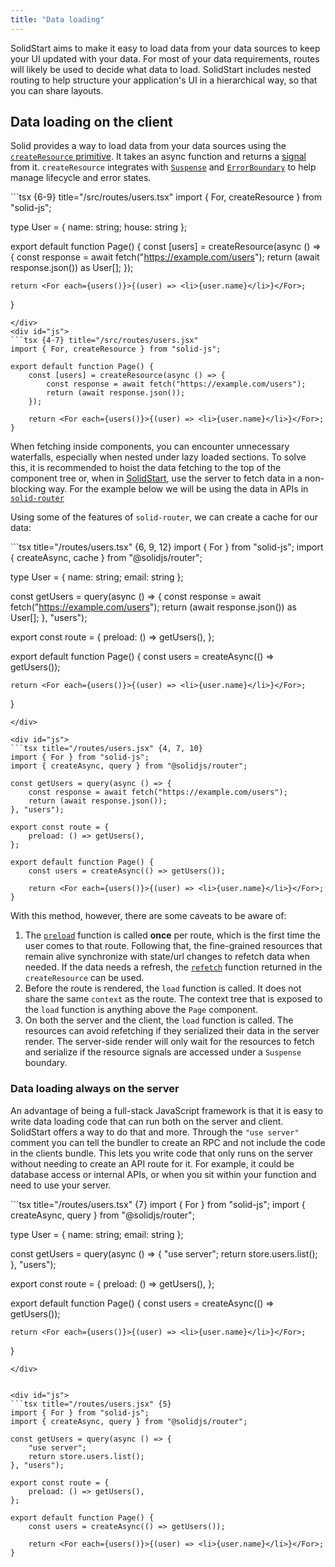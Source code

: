 ```yaml
---
title: "Data loading"
---
```


SolidStart aims to make it easy to load data from your data sources to keep your UI updated with your data.
For most of your data requirements, routes will likely be used to decide what data to load.
SolidStart includes nested routing to help structure your application's UI in a hierarchical way, so that you can share layouts.

## Data loading on the client

Solid provides a way to load data from your data sources using the [`createResource` primitive](/reference/basic-reactivity/create-resource).
It takes an async function and returns a [signal](/reference/basic-reactivity/create-signal) from it.
`createResource` integrates with [`Suspense`](/reference/components/suspense) and [`ErrorBoundary`](/reference/components/error-boundary) to help manage lifecycle and error states.

<TabsCodeBlocks>
<div id="ts">
```tsx {6-9} title="/src/routes/users.tsx"
import { For, createResource } from "solid-js";

type User = { name: string; house: string };

export default function Page() {
	const [users] = createResource(async () => {
		const response = await fetch("https://example.com/users");
		return (await response.json()) as User[];
	});

	return <For each={users()}>{(user) => <li>{user.name}</li>}</For>;
}
```
</div>
<div id="js">
```tsx {4-7} title="/src/routes/users.jsx"
import { For, createResource } from "solid-js";

export default function Page() {
	const [users] = createResource(async () => {
		const response = await fetch("https://example.com/users");
		return (await response.json());
	});

	return <For each={users()}>{(user) => <li>{user.name}</li>}</For>;
}
```
</div>
</TabsCodeBlocks>

When fetching inside components, you can encounter unnecessary waterfalls, especially when nested under lazy loaded sections.
To solve this, it is recommended to hoist the data fetching to the top of the component tree or, when in [SolidStart](/solid-start), use the server to fetch data in a non-blocking way.
For the example below we will be using the data in APIs in [`solid-router`](/solid-router)

Using some of the features of `solid-router`, we can create a cache for our data:

<TabsCodeBlocks>
<div id="ts">
```tsx title="/routes/users.tsx" {6, 9, 12}
import { For } from "solid-js";
import { createAsync, cache } from "@solidjs/router";

type User = { name: string; email: string };

const getUsers = query(async () => {
	const response = await fetch("https://example.com/users");
	return (await response.json()) as User[];
}, "users");

export const route = {
	preload: () => getUsers(),
};

export default function Page() {
	const users = createAsync(() => getUsers());

	return <For each={users()}>{(user) => <li>{user.name}</li>}</For>;
}
```
</div>

<div id="js">
```tsx title="/routes/users.jsx" {4, 7, 10}
import { For } from "solid-js";
import { createAsync, query } from "@solidjs/router";

const getUsers = query(async () => {
	const response = await fetch("https://example.com/users");
	return (await response.json());
}, "users");

export const route = {
	preload: () => getUsers(),
};

export default function Page() {
	const users = createAsync(() => getUsers());

	return <For each={users()}>{(user) => <li>{user.name}</li>}</For>;
}
```
</div>
</TabsCodeBlocks>

With this method, however, there are some caveats to be aware of:

1. The [`preload`](/solid-router/reference/preload-functions/preload) function is called **once** per route, which is the first time the user comes to that route.
   Following that, the fine-grained resources that remain alive synchronize with state/url changes to refetch data when needed.
   If the data needs a refresh, the [`refetch`](/guides/fetching-data#refetch) function returned in the `createResource` can be used.
2. Before the route is rendered, the `load` function is called.
   It does not share the same `context` as the route.
   The context tree that is exposed to the `load` function is anything above the `Page` component.
3. On both the server and the client, the `load` function is called.
   The resources can avoid refetching if they serialized their data in the server render.
   The server-side render will only wait for the resources to fetch and serialize if the resource signals are accessed under a `Suspense` boundary.

### Data loading always on the server

An advantage of being a full-stack JavaScript framework is that it is easy to write data loading code that can run both on the server and client.
SolidStart offers a way to do that and more.
Through the `"use server"` comment you can tell the bundler to create an RPC and not include the code in the clients bundle.
This lets you write code that only runs on the server without needing to create an API route for it.
For example, it could be database access or internal APIs, or when you sit within your function and need to use your server.

<TabsCodeBlocks>
<div id="ts">
```tsx title="/routes/users.tsx" {7}
import { For } from "solid-js";
import { createAsync, query } from "@solidjs/router";

type User = { name: string; email: string };

const getUsers = query(async () => {
	"use server";
	return store.users.list();
}, "users");

export const route = {
	preload: () => getUsers(),
};

export default function Page() {
	const users = createAsync(() => getUsers());

	return <For each={users()}>{(user) => <li>{user.name}</li>}</For>;
}
```
</div>


<div id="js">
```tsx title="/routes/users.jsx" {5}
import { For } from "solid-js";
import { createAsync, query } from "@solidjs/router";

const getUsers = query(async () => {
	"use server";
	return store.users.list();
}, "users");

export const route = {
	preload: () => getUsers(),
};

export default function Page() {
	const users = createAsync(() => getUsers());

	return <For each={users()}>{(user) => <li>{user.name}</li>}</For>;
}
```
</div>
</TabsCodeBlocks>
